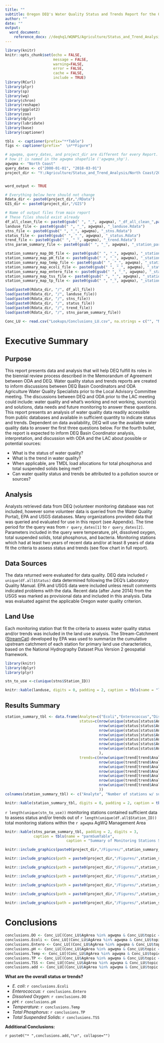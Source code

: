 ```yaml
---
title: ""
subtitle: Oregon DEQ's Water Quality Status and Trends Report for the Oregon Department of Agriculture's Biennial Review of the Agricultural Area Rules and Plans
author: ""
date: ""
output: 
  word_document:
    reference_docx: //deqhq1/WQNPS/Agriculture/Status_and_Trend_Analysis/R_support_files/Report_Template.docx
---
```




```r

library(knitr)
knitr::opts_chunk$set(echo = FALSE,
                      message = FALSE, 
                      warning=FALSE, 
                      error = FALSE,
                      cache = FALSE,
                      include = TRUE)
library(RCurl)
library(plyr)
library(sp)
library(wq)
library(chron)
library(reshape)
library(ggplot2)
library(zoo)
library(dplyr)
library(lubridate)
library(base)
library(captioner)

tbls  <- captioner(prefix="**Table")
figs <- captioner(prefix="  \n**Figure")

```


```r

# agwqma, query_dates, and project_dir are different for every Report. Note 'agwqma' must be named exactly 
# how it is named in the agwqma shapefile ('agwqma_shp').
agwqma <- "North Coast"
query_dates <- c("2000-01-01", "2018-03-01")
project_dir <- "Y:/Agriculture/Status_and_Trend_Analysis/North Coast/2018-North-Coast"


word_output <- TRUE

# Everything below here should not change
Rdata_dir <- paste0(project_dir,"/RData")
GIS_dir <- paste0(project_dir,"/GIS")

# Name of output files from main report
# These files should exist already
df_all_clean_file <- paste0(gsub(" ", "_", agwqma), "_df_all_clean_",paste(query_dates, collapse = "."), ".Rdata")
landuse_file <- paste0(gsub(" ", "_", agwqma), "_landuse.Rdata")
stns_file <- paste0(gsub(" ", "_", agwqma), "_stns.Rdata")
status_file <- paste0(gsub(" ", "_", agwqma), "_status.Rdata")
trend_file <- paste0(gsub(" ", "_", agwqma), "_trend.Rdata")
stns_param_summary_file <- paste0(gsub(" ", "_", agwqma), "_station_param_summary.Rdata")

station_summary_map_DO_file <- paste0(gsub(" ", "_", agwqma), "_station_summary_map_DO.png")
station_summary_map_pH_file <- paste0(gsub(" ", "_", agwqma), "_station_summary_map_pH.png")
station_summary_map_temp_file <- paste0(gsub(" ", "_", agwqma), "_station_summary_map_temp.png")
station_summary_map_ecoli_file <- paste0(gsub(" ", "_", agwqma), "_station_summary_map_ecoli.png")
station_summary_map_entero_file <- paste0(gsub(" ", "_", agwqma), "_station_summary_map_entero.png")
station_summary_map_tss_file <- paste0(gsub(" ", "_", agwqma), "_station_summary_map_tss.png")
station_summary_map_tp_file <- paste0(gsub(" ", "_", agwqma), "_station_summary_map_tp.png")


```

```r

load(paste0(Rdata_dir, "/", df_all_file))
load(paste0(Rdata_dir, "/", landuse_file))
load(paste0(Rdata_dir, "/", stns_file))
load(paste0(Rdata_dir, "/", status_file))
load(paste0(Rdata_dir, "/", trend_file))
load(paste0(Rdata_dir, "/", stns_param_summary_file))

Conc_LU <- read.csv("Lookups/Conclusions_LU.csv", na.strings = c("", "NA"))

```

# Executive Summary

## Purpose

This report presents data and analysis that will help DEQ fulfill its roles in the biennial review process described in the Memorandum of Agreement between ODA and DEQ. Water quality status and trends reports are created to inform discussions between DEQ Basin Coordinators and ODA Agriculture Water Quality Specialists prior to the Local Advisory Committee meeting. The discussions between DEQ and ODA prior to the LAC meeting could include: water quality and what's working and not working, source(s) and solutions, data needs and future monitoring to answer these questions. This report presents an analysis of water quality data readily accessible from public databases and available in sufficient quantity to indicate status and trends. Dependent on data availability, DEQ will use the available water quality data to answer the first three questions below. For the fourth bullet, the report is expected to inform DEQ Basin Coordinator analysis, interpretation, and discussion with ODA and the LAC about possible or potential sources:

* What is the status of water quality?
* What is the trend in water quality?
* When applicable, are TMDL load allocations for total phosphorus and total suspended solids being met?
* Can water quality status and trends be attributed to a pollution source or sources?


## Analysis

Analysts retrieved data from DEQ (volunteer monitoring database was not included, however some volunteer data is queried from the Water Quality Portal), EPA and USGS databases. Many organizations provided data that was queried and evaluated for use in this report (see Appendix). The time period for the query was from `r query_dates[1]` to `r query_dates[2]`. Parameters included in the query were temperature, pH, dissolved oxygen, total suspended solids, total phosphorus, and bacteria. Monitoring stations which had at least two years of recent data and/or at least 8 years of data fit the criteria to assess status and trends (see flow chart in full report). 

## Data Sources

The data returned were evaluated for data quality. DEQ data included `r unique(df.all$Status)` data determined following the DEQ's Laboratory Quality Manual. EPA and USGS data were included unless result comments indicated problems with the data. Recent data (after June 2014) from the USGS was marked as provisional data and included in this analysis. Data was evaluated against the applicable Oregon water quality criterion. 

## Land Use

Each monitoring station that fit the criteria to assess water quality status and/or trends was included in the land use analysis. The Stream-Catchment ([StreamCat](https://www.epa.gov/national-aquatic-resource-surveys/streamcat)) developed by EPA was used to summarize the cumulative upstream catchment of each station for primary land use characteristics, based on the National Hydrography Dataset Plus Version 2 geospatial framework.

```r

library(knitr)
library(dplyr)
library(plyr)

stn_to_use <-c(unique(stns$Station_ID))

knitr::kable(landuse, digits = 0, padding = 2, caption = tbls(name = "landUse", caption = "Land use and land cover for upstream catchments of stations used in this analysis, stations which fit the decision criteria and have >20% Agriculture and Range coverage are included. Land use and land cover for all stations used in analysis can be found in full report. Source: 2011 NAIP"))

```

## Results Summary

```r

station_summary_tbl <- data.frame(Analyte=c("Ecoli","Enterococcus","Dissolved Oxygen","pH","Temperature","Total Phosphorus","TSS"),
                                  status=c(nrow(unique(status[status$Analyte == "E. Coli", ])),
                                           nrow(unique(status[status$Analyte == "Enterococcus", ])),
                                           nrow(unique(status[status$Analyte == "Dissolved Oxygen", ])),
                                           nrow(unique(status[status$Analyte == "pH", ])),
                                           nrow(unique(status[status$Analyte == "Temperature", ])),
                                           nrow(unique(status[status$Analyte == "Total Phosphorus", ])),
                                           nrow(unique(status[status$Analyte == "Total Suspended Solids", ]))
                                           ),
                                  trends=c(nrow(unique(trend[trend$Analyte == "E. Coli", ])),
                                           nrow(unique(trend[trend$Analyte == "Enterococcus", ])),
                                           nrow(unique(trend[trend$Analyte == "Dissolved Oxygen", ])),
                                           nrow(unique(trend[trend$Analyte == "pH",])),
                                           nrow(unique(trend[trend$Analyte == "Temperature", ])),
                                           nrow(unique(trend[trend$Analyte == "Total Phosphorus", ])),
                                           nrow(unique(trend[trend$Analyte == "Total Suspended Solids", ]))
                                           ))
colnames(station_summary_tbl) <- c("Analyte", "Number of stations w/ sufficent data for status analysis", "Number of stations w/ sufficent data for trend analysis")                                  

knitr::kable(station_summary_tbl, digits = 0, padding = 2, caption = tbls(name = "StnSumTable", caption = "Summary of stations with suffcient data for status or trend analysis"))                                 

```

`r length(unique(stn_to_use))` monitoring stations contained sufficient data to assess status and/or trends out of `r length(unique(df.all$Station_ID))` total monitoring stations within the `r agwqma` AgWQ Management Area 


```r

knitr::kable(stns_param_summary_tbl, padding = 2, digits = 3, 
             caption = tbls(name = "parmSumTable", 
                            caption = "Summary of Monitoring Stations Status and Trend, where 'exceed' represents a single exceedance of the water quality standard within the last three years of available data. Note: DO = dissolved oxygen**"))

```


```r

knitr::include_graphics(paste0(project_dir,"/Figures/",station_summary_map_DO_file))

```

```r

knitr::include_graphics(path = paste0(project_dir,"/Figures/",station_summary_map_ecoli_file))

```

```r

knitr::include_graphics(path = paste0(project_dir,"/Figures/",station_summary_map_entero_file))

```

```r

knitr::include_graphics(path = paste0(project_dir,"/Figures/",station_summary_map_temp_file))

```

```r

knitr::include_graphics(path = paste0(project_dir,"/Figures/",station_summary_map_pH_file))

```

```r

knitr::include_graphics(path = paste0(project_dir,"/Figures/",station_summary_map_tp_file))

```

```r

knitr::include_graphics(path = paste0(project_dir,"/Figures/",station_summary_map_tss_file))

```

# Conclusions

```r

conclusions.DO <- Conc_LU[(Conc_LU$AgArea %in% agwqma & Conc_LU$topic == "DO"), c("conclusion")]
conclusions.Ecoli <- Conc_LU[(Conc_LU$AgArea %in% agwqma & Conc_LU$topic == "Ecoli"), c("conclusion")]
conclusions.Entero <- Conc_LU[(Conc_LU$AgArea %in% agwqma & Conc_LU$topic == "Entero"), c("conclusion")]
conclusions.pH <- Conc_LU[(Conc_LU$AgArea %in% agwqma & Conc_LU$topic == "pH"), c("conclusion")]
conclusions.Temp <- Conc_LU[(Conc_LU$AgArea %in% agwqma & Conc_LU$topic == "Temp"), c("conclusion")]
conclusions.TP <- Conc_LU[(Conc_LU$AgArea %in% agwqma & Conc_LU$topic == "TP"), c("conclusion")]
conclusions.TSS <- Conc_LU[(Conc_LU$AgArea %in% agwqma & Conc_LU$topic == "TSS"), c("conclusion")]
conclusions.add <- Conc_LU[(Conc_LU$AgArea %in% agwqma & Conc_LU$topic == "Add_conc"), c("conclusion")]

```


**What are the overall status or trends?**

* *E. coli*: `r conclusions.Ecoli`
* *Enterococcus*: `r conclusions.Entero`
* *Dissolved Oxygen*: `r conclusions.DO`
* *pH*: `r conclusions.pH`
* *Temperature*: `r conclusions.Temp`
* *Total Phosphorus*: `r conclusions.TP`
* *Total Suspended Solids*: `r conclusions.TSS`


**Additional Conclusions:**

`r paste0("* ",conclusions.add,"\n", collapse="")`